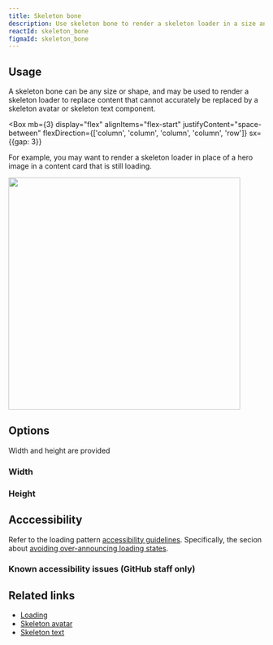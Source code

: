 ```yaml
---
title: Skeleton bone
description: Use skeleton bone to render a skeleton loader in a size and shape not provided by skeleton avatar or text components.
reactId: skeleton_bone
figmaId: skeleton_bone
---
```


<CustomVideoPlayer
  width="960"
  loop
  autoplay
  src=""
/>

## Usage

A skeleton bone can be any size or shape, and may be used to render a skeleton loader to replace content that cannot accurately be replaced by a skeleton avatar or skeleton text component.

<Box
  mb={3}
  display="flex"
  alignItems="flex-start"
  justifyContent="space-between"
  flexDirection={['column', 'column', 'column', 'column', 'row']}
  sx={{gap: 3}}
>

For example, you may want to render a skeleton loader in place of a hero image in a content card that is still loading.

<img
  src=""
  role="presentation"
  width="456"
/>

</Box>

## Options

Width and height are provided 

### Width

### Height

## Acccessibility

Refer to the loading pattern [accessibility guidelines](/ui-patterns/loading#accessibility). Specifically, the secion about [avoiding over-announcing loading states](/ui-patterns/loading#avoiding-over-announcing-loading-states).

### Known accessibility issues (GitHub staff only)

<AccessibilityLink label="SkeletonBone"/>

## Related links

- [Loading](/ui-patterns/loading)
- [Skeleton avatar](/components/skeleton-avatar)
- [Skeleton text](/components/skeleton-text)
